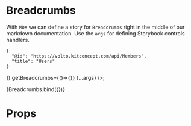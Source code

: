 
<Meta title="Breadcrumbs" />

# Breadcrumbs

With `MDX` we can define a story for `Breadcrumbs` right in the middle of our
markdown documentation. Use the `args` for defining Storybook controls handlers.


    {
      "@id": "https://volto.kitconcept.com/api/Members",
      "title": "Users"
    }
  ]} getBreadcrumbs={()=>{}} {...args} />;

<Story name="Breadcrumbs">{Breadcrumbs.bind({})}</Story>

# Props

<ArgsTable of={BreadcrumbsComponent} />

